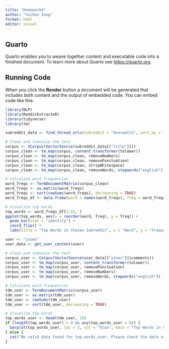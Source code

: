 ```yaml
---
title: "Homework4"
author: "Yuchen Song"
format: html
editor: visual
---
```


## Quarto

Quarto enables you to weave together content and executable code into a finished document. To learn more about Quarto see <https://quarto.org>.

## Running Code

When you click the **Render** button a document will be generated that includes both content and the output of embedded code. You can embed code like this:

```r
library(NLP)
library(RedditExtractoR)
library(tidyverse)
library(tm)

```

```r
subreddit_data <- find_thread_urls(subreddit = "Overwatch", sort_by = "top")
```

```r
# Clean and tokenize the text
corpus <- VCorpus(VectorSource(subreddit_data[["title"]]))
corpus_clean <- tm_map(corpus, content_transformer(tolower))
corpus_clean <- tm_map(corpus_clean, removeNumbers)
corpus_clean <- tm_map(corpus_clean, removePunctuation)
corpus_clean <- tm_map(corpus_clean, stripWhitespace)
corpus_clean <- tm_map(corpus_clean, removeWords, stopwords("english"))

# Calculate word frequencies
word_freqs <- TermDocumentMatrix(corpus_clean)
word_freqs <- as.matrix(word_freqs)
word_freqs <- sort(rowSums(word_freqs), decreasing = TRUE)
word_freqs_df <- data.frame(word = names(word_freqs), freq = word_freqs)

# Visualize top words
top_words <- word_freqs_df[1:15, ]
ggplot(top_words, aes(x = reorder(word, freq), y = freq)) +
  geom_bar(stat = "identity") +
  coord_flip() +
  labs(title = "Top Words in Chosen Subreddit", x = "Word", y = "Frequency")
```

```r
user <- "yzoes"
user_data <- get_user_content(user)

# Clean and tokenize the text
corpus_user <- Corpus(VectorSource(user_data[["yzoes"]]$comments))
corpus_user <- tm_map(corpus_user, content_transformer(tolower))
corpus_user <- tm_map(corpus_user, removePunctuation)
corpus_user <- tm_map(corpus_user, removeNumbers)
corpus_user <- tm_map(corpus_user, removeWords, stopwords("english"))

# Calculate word frequencies
tdm_user <- TermDocumentMatrix(corpus_user)
tdm_user <- as.matrix(tdm_user)
tdm_user <- rowSums(tdm_user)
tdm_user <- sort(tdm_user, decreasing = TRUE)

# Visualize top words
top_words_user <- head(tdm_user, 15)
if (length(top_words_user) > 0 && any(top_words_user > 0)) {
  barplot(top_words_user, las = 2, col = "blue", main = "Top Words in User's Comments")
} else {
  cat("No valid data found for top_words_user. Please check the data source.")
}


```

```r


```
